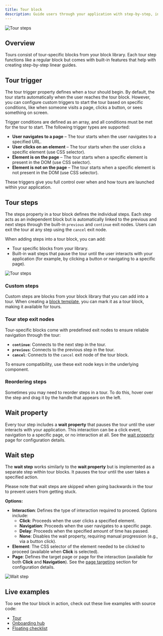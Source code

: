 ```yaml
---
title: Tour block
description: Guide users through your application with step-by-step, interactive experiences.
---
```


![Tour steps](/workflows/tour-steps.png)

## Overview

Tours consist of tour-specific blocks from your block library. Each tour step functions like a regular block but comes with built-in features that help with creating step-by-step linear guides.

## Tour trigger

The tour trigger property defines when a tour should begin. By default, the tour starts automatically when the user reaches the tour block. However, you can configure custom triggers to start the tour based on specific conditions, like when someone visits a page, clicks a button, or sees something on screen.

Trigger conditions are defined as an array, and all conditions must be met for the tour to start. The following trigger types are supported:

- **User navigates to a page** – The tour starts when the user navigates to a specified URL.
- **User clicks on an element** – The tour starts when the user clicks a specific element (use CSS selector).
- **Element is on the page** – The tour starts when a specific element is present in the DOM (use CSS selector).
- **Element is not on the page** – The tour starts when a specific element is not present in the DOM (use CSS selector).

These triggers give you full control over when and how tours are launched within your application.

## Tour steps

The steps property in a tour block defines the individual steps. Each step acts as an independent block but is automatically linked to the previous and next steps through the built-in `previous` and `continue` exit nodes. Users can exit the tour at any step using the `cancel` exit node.

When adding steps into a tour block, you can add:

- Tour specific blocks from your library.
- Built-in wait steps that pause the tour until the user interacts with your application (for example, by clicking a button or navigating to a specific page).

![Tour steps](/workflows/tour-steps.png)

### Custom steps

Custom steps are blocks from your block library that you can add into a tour. When creating a [block template](/block-templates), you can mark it as a tour block, making it available for tours.

### Tour step exit nodes

Tour-specific blocks come with predefined exit nodes to ensure reliable navigation through the tour:

- **`continue`**: Connects to the next step in the tour.
- **`previous`**: Connects to the previous step in the tour.
- **`cancel`**: Connects to the `cancel` exit node of the tour block.

To ensure compatibility, use these exit node keys in the underlying component.

### Reordering steps

Sometimes you may need to reorder steps in a tour. To do this, hover over the step and drag it by the handle that appears on the left.

## Wait property

Every tour step includes a **wait property** that pauses the tour until the user interacts with your application. This interaction can be a click event, navigation to a specific page, or no interaction at all. See the [wait property](/block-properties/wait) page for configuration details.

## Wait step

The **wait step** works similarly to the **wait property** but is implemented as a separate step within tour blocks. It pauses the tour until the user takes a specified action.

<Callout>
  Please note that wait steps are skipped when going backwards in the tour to prevent users from
  getting stuck.
</Callout>

**Options:**

- **Interaction**: Defines the type of interaction required to proceed. Options include:
  - **Click**: Proceeds when the user clicks a specified element.
  - **Navigation**: Proceeds when the user navigates to a specific page.
  - **Delay**: Proceeds when the specified amount of time has passed.
  - **None**: Disables the wait property, requiring manual progression (e.g., via a button click).
- **Element**: The CSS selector of the element needed to be clicked to proceed (available when **Click** is selected).
- **Page**: Defines the target page or page for the interaction (available for both **Click** and **Navigation**). See the [page targeting](/block-properties/page-targeting) section for configuration details.

![Wait step](/block-properties/wait-step.png)

## Live examples

Too see the tour block in action, check out these live examples with source code:

- [Tour](/examples/tour)
- [Onboarding hub](/examples/onboarding-hub)
- [Floating checklist](/examples/floating-checklist)

